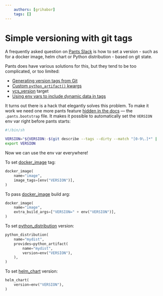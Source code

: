 ```yaml
---
    authors: [grihabor]
    tags: []
---
```


# Simple versioning with git tags

A frequently asked question on [Pants Slack](/community/getting-help) is how to
set a version - such as for a docker image, helm chart or Python distribution -
based on git state.

Pants does have various solutions for this, but they tend to be too
complicated, or too limited:

- [Generating version tags from Git](../../docs/docs/using-pants/generating-version-tags-from-git.mdx)
- [Custom `python_artifact()` kwargs](../../docs/docs/writing-plugins/common-plugin-tasks/custom-python-artifact-kwargs.mdx)
- [vcs_version](../../reference/targets/vcs_version.mdx) target
- [Using env vars to include dynamic data in tags](../../docs/docs/docker/tagging-docker-images.mdx#using-env-vars-to-include-dynamic-data-in-tags)

It turns out there is a hack that elegantly solves this problem. To make it
work we need one more pants feature [hidden in the
docs](../../docs/docs/using-pants/key-concepts/options.mdx#pantsbootstrap-file)
— the `.pants.bootstrap` file. It makes it possible to automatically set the
`VERSION` env var right before pants starts:

```bash title=".pants.bootstrap"
#!/bin/sh

VERSION="${VERSION:-$(git describe --tags --dirty --match "[0-9\.]*" || echo 0.0.1)}"
export VERSION
```

Now we can use the env var everywhere!

To set [docker_image](../../reference/targets/python_distribution.mdx) tag:

```python file="BUILD"
docker_image(
    name="image",
    image_tags=[env("VERSION")],
)
```

To pass [docker_image](../../reference/targets/python_distribution.mdx) build arg:

```python file="BUILD"
docker_image(
    name="image",
    extra_build_args=["VERSION=" + env("VERSION")],
)
```

To set [python_distribution](../../reference/targets/python_distribution.mdx) version:

```python file="BUILD"
python_distribution(
    name="mydist",
    provides=python_artifact(
        name="mydist",
        version=env("VERSION"),
    ),
)
```

To set [helm_chart](../../reference/targets/helm_chart.mdx) version:

```python file="BUILD"
helm_chart(
    version=env("VERSION"),
)
```
